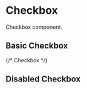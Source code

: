 
<Meta title="components/Checkbox" component={Checkbox} />

# Checkbox

Checkbox component.

## Basic Checkbox

<Preview>
    {/* <Checkbox onChange={onChange}>Checkbox</Checkbox>
    <Checkbox onChange={onChange}></Checkbox> */}
</Preview>

## Disabled Checkbox

<Preview>
    <Checkbox defaultChecked={false} disabled />
    <Checkbox defaultChecked disabled />
</Preview>